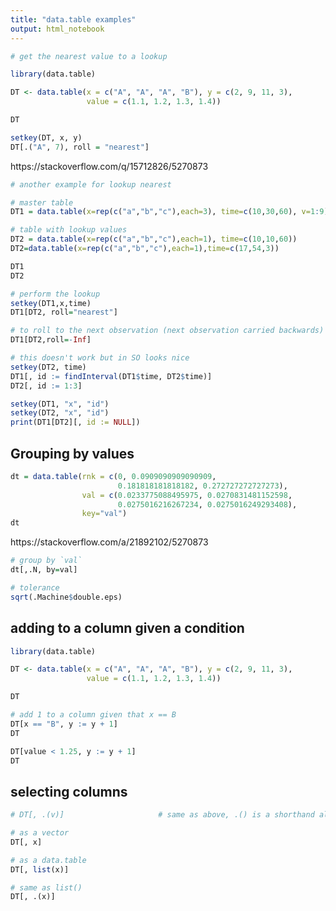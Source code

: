 ```yaml
---
title: "data.table examples"
output: html_notebook
---
```


```r
# get the nearest value to a lookup

library(data.table)

DT <- data.table(x = c("A", "A", "A", "B"), y = c(2, 9, 11, 3), 
                 value = c(1.1, 1.2, 1.3, 1.4))

DT

setkey(DT, x, y)
DT[.("A", 7), roll = "nearest"]
```

https://stackoverflow.com/q/15712826/5270873

```r
# another example for lookup nearest

# master table
DT1 = data.table(x=rep(c("a","b","c"),each=3), time=c(10,30,60), v=1:9)

# table with lookup values
DT2 = data.table(x=rep(c("a","b","c"),each=1), time=c(10,10,60))
DT2=data.table(x=rep(c("a","b","c"),each=1),time=c(17,54,3))

DT1
DT2
```

```r
# perform the lookup
setkey(DT1,x,time)
DT1[DT2, roll="nearest"]

```

```r
# to roll to the next observation (next observation carried backwards) :
DT1[DT2,roll=-Inf]
```



```r
# this doesn't work but in SO looks nice
setkey(DT2, time)
DT1[, id := findInterval(DT1$time, DT2$time)]
DT2[, id := 1:3]

setkey(DT1, "x", "id")
setkey(DT2, "x", "id")
print(DT1[DT2][, id := NULL])
```



## Grouping by values

```r
dt = data.table(rnk = c(0, 0.0909090909090909, 
                        0.181818181818182, 0.272727272727273),
                val = c(0.0233775088495975, 0.0270831481152598, 
                        0.0275016216267234, 0.0275016249293408),
                key="val")
dt
```

https://stackoverflow.com/a/21892102/5270873

```r
# group by `val`
dt[,.N, by=val]
```

```r
# tolerance
sqrt(.Machine$double.eps)
```


## adding to a column given a condition

```r
library(data.table)

DT <- data.table(x = c("A", "A", "A", "B"), y = c(2, 9, 11, 3), 
                 value = c(1.1, 1.2, 1.3, 1.4))

DT
```

```r
# add 1 to a column given that x == B
DT[x == "B", y := y + 1]
DT
```

```r
DT[value < 1.25, y := y + 1]
DT
```

## selecting columns


```r
# DT[, .(v)]                     # same as above, .() is a shorthand alias to list()
```


```r
# as a vector
DT[, x]
```

```r
# as a data.table
DT[, list(x)]
```

```r
# same as list()
DT[, .(x)]
```

